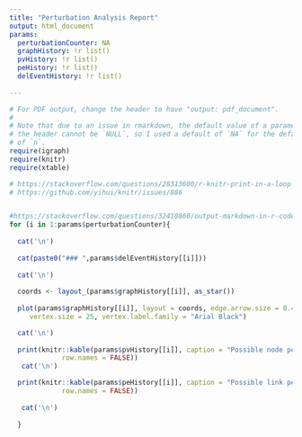 ---
title: "Perturbation Analysis Report"
output: html_document
params:
  perturbationCounter: NA
  graphHistory: !r list()
  pvHistory: !r list()
  peHistory: !r list()
  delEventHistory: !r list()
 
---

```{r eval = FALSE, echo = FALSE}
# For PDF output, change the header to have "output: pdf_document".
#
# Note that due to an issue in rmarkdown, the default value of a parameter in
# the header cannot be `NULL`, so I used a default of `NA` for the default value
# of `n`.
require(igraph)
require(knitr)
require(xtable)
```



```{r results= 'asis', echo = FALSE}

# https://stackoverflow.com/questions/28313600/r-knitr-print-in-a-loop
# https://github.com/yihui/knitr/issues/886


#https://stackoverflow.com/questions/32418860/output-markdown-in-r-code-chunk
for (i in 1:params$perturbationCounter){
  
  cat('\n')
  
  cat(paste0("### ",params$delEventHistory[[i]]))
  
  cat('\n')
  
  coords <- layout_(params$graphHistory[[i]], as_star())
  
  plot(params$graphHistory[[i]], layout = coords, edge.arrow.size = 0.4,
     vertex.size = 25, vertex.label.family = "Arial Black")

  cat('\n')
  
  print(knitr::kable(params$pvHistory[[i]], caption = "Possible node perturbations", 
             row.names = FALSE))
   cat('\n')

  print(knitr::kable(params$peHistory[[i]], caption = "Possible link perturbations", 
             row.names = FALSE))
  
   cat('\n')
  
  }
```

